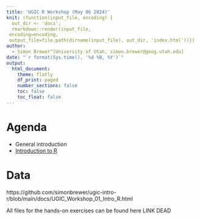 ```yaml
---
title: 'UGIC R Workshop (May 06 2024)'
knit: (function(input_file, encoding) {
  out_dir <- 'docs';
  rmarkdown::render(input_file,
 encoding=encoding,
 output_file=file.path(dirname(input_file), out_dir, 'index.html'))})
author:
  - Simon Brewer^[University of Utah, simon.brewer@geog.utah.edu]
date: "`r format(Sys.time(), '%d %B, %Y')`"
output:
  html_document:
    theme: flatly
    df_print: paged
    number_sections: false
    toc: false
    toc_float: false
---
```


# Agenda

- General introduction
- [Introduction to R][intro_R]

# Data

https://github.com/simonbrewer/ugic-intro-r/blob/main/docs/UGIC_Workshop_01_Intro_R.html

All files for the hands-on exercises can be found here LINK DEAD

[intro_R]: https://simonbrewer.github.io/ugic-intro-r/UGIC_Workshop_01_Intro_R.html
